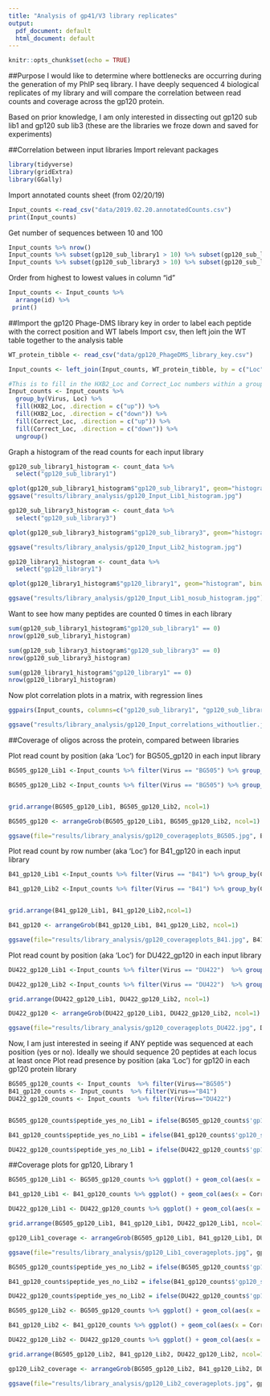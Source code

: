 ```yaml
---
title: "Analysis of gp41/V3 library replicates"
output:
  pdf_document: default
  html_document: default
---
```


```r
knitr::opts_chunk$set(echo = TRUE)
```

##Purpose
I would like to determine where bottlenecks are occurring during the generation of my PhIP seq library. I have deeply sequenced 4 biological replicates of my library and will compare the correlation between read counts and coverage across the gp120 protein.

Based on prior knowledge, I am only interested in dissecting out gp120 sub lib1 and gp120 sub lib3 (these are the libraries we froze down and saved for experiments)

##Correlation between input libraries
Import relevant packages
```r
library(tidyverse)
library(gridExtra)
library(GGally)
```

Import annotated counts sheet (from 02/20/19)
```r
Input_counts <-read_csv("data/2019.02.20.annotatedCounts.csv")
print(Input_counts)
```

Get number of sequences between 10 and 100
```r
Input_counts %>% nrow()
Input_counts %>% subset(gp120_sub_library1 > 10) %>% subset(gp120_sub_library1 < 100) %>% nrow() 
Input_counts %>% subset(gp120_sub_library3 > 10) %>% subset(gp120_sub_library3 < 100) %>% nrow() 
```

Order from highest to lowest values in column "id"
```r
Input_counts <- Input_counts %>% 
  arrange(id) %>%
 print()
```

##Import the gp120 Phage-DMS library key in order to label each peptide with the correct position and WT labels
Import csv, then left join the WT table together to the analysis table

```r
WT_protein_tibble <- read_csv("data/gp120_PhageDMS_library_key.csv")

Input_counts <- left_join(Input_counts, WT_protein_tibble, by = c("Loc", "AA", "Virus")) 

#This is to fill in the HXB2_Loc and Correct_Loc numbers within a group
Input_counts <- Input_counts %>% 
  group_by(Virus, Loc) %>% 
  fill(HXB2_Loc, .direction = c("up")) %>%
  fill(HXB2_Loc, .direction = c("down")) %>%
  fill(Correct_Loc, .direction = c("up")) %>%
  fill(Correct_Loc, .direction = c("down")) %>%
  ungroup()
```

Graph a histogram of the read counts for each input library
```r
gp120_sub_library1_histogram <- count_data %>% 
  select("gp120_sub_library1") 

qplot(gp120_sub_library1_histogram$"gp120_sub_library1", geom="histogram", binwidth=5, ylab="# of peptides", xlab="read counts - Library 1") + theme_classic(base_size = 20) 
ggsave("results/library_analysis/gp120_Input_Lib1_histogram.jpg")

```

```r
gp120_sub_library3_histogram <- count_data %>% 
  select("gp120_sub_library3") 

qplot(gp120_sub_library3_histogram$"gp120_sub_library3", geom="histogram", binwidth=5, ylab="# of peptides", xlab="read counts - Library 2") + theme_classic(base_size = 20)

ggsave("results/library_analysis/gp120_Input_Lib2_histogram.jpg")
```

```r
gp120_library1_histogram <- count_data %>% 
  select("gp120_library1") 

qplot(gp120_library1_histogram$"gp120_library1", geom="histogram", binwidth=5, ylab="# of peptides", xlab="read counts - Library without subcycling") + theme_classic(base_size = 20)

ggsave("results/library_analysis/gp120_Input_Lib1_nosub_histogram.jpg")
```


Want to see how many peptides are counted 0 times in each library
```r
sum(gp120_sub_library1_histogram$"gp120_sub_library1" == 0)
nrow(gp120_sub_library1_histogram)
```

```r
sum(gp120_sub_library3_histogram$"gp120_sub_library3" == 0)
nrow(gp120_sub_library3_histogram)
```
```r
sum(gp120_library1_histogram$"gp120_library1" == 0)
nrow(gp120_library1_histogram)
```

Now plot correlation plots in a matrix, with regression lines
```r
ggpairs(Input_counts, columns=c("gp120_sub_library1", "gp120_sub_library3"), diag = list("continuous"="blank")) + theme_bw(base_size = 12)

ggsave("results/library_analysis/gp120_Input_correlations_withoutlier.jpg")
```



##Coverage of oligos across the protein, compared between libraries

Plot read count by position (aka 'Loc') for BG505_gp120 in each input library
```r

BG505_gp120_Lib1 <-Input_counts %>% filter(Virus == "BG505") %>% group_by(Correct_Loc) %>% summarise(read_total = sum(`gp120_sub_library1`)) %>% ggplot() + geom_col(aes(x = Correct_Loc, y =read_total)) + theme_classic() +labs(x="BG505 gp120 amino acid position", y="total reads")

BG505_gp120_Lib2 <-Input_counts %>% filter(Virus == "BG505") %>% group_by(Correct_Loc) %>% summarise(read_total = sum(`gp120_sub_library3`)) %>% ggplot() + geom_col(aes(x = Correct_Loc, y =read_total)) + theme_classic() +labs(x="BG505 gp120 amino acid position", y="total reads")


grid.arrange(BG505_gp120_Lib1, BG505_gp120_Lib2, ncol=1)

BG505_gp120 <- arrangeGrob(BG505_gp120_Lib1, BG505_gp120_Lib2, ncol=1)

ggsave(file="results/library_analysis/gp120_coverageplots_BG505.jpg", BG505_gp120)

```

Plot read count by row number (aka 'Loc') for B41_gp120 in each input library
```r

B41_gp120_Lib1 <-Input_counts %>% filter(Virus == "B41") %>% group_by(Correct_Loc) %>% summarise(read_total = sum(`gp120_sub_library1`)) %>% ggplot() + geom_col(aes(x = Correct_Loc, y =read_total)) + theme_classic() +labs(x="B41 gp120 amino acid position", y="total reads")

B41_gp120_Lib2 <-Input_counts %>% filter(Virus == "B41") %>% group_by(Correct_Loc) %>% summarise(read_total = sum(`gp120_sub_library3`)) %>% ggplot() + geom_col(aes(x = Correct_Loc, y =read_total)) + theme_classic() +labs(x="B41 gp120 amino acid position", y="total reads")


grid.arrange(B41_gp120_Lib1, B41_gp120_Lib2,ncol=1)

B41_gp120 <- arrangeGrob(B41_gp120_Lib1, B41_gp120_Lib2, ncol=1)

ggsave(file="results/library_analysis/gp120_coverageplots_B41.jpg", B41_gp120)

```



Plot read count by position (aka 'Loc') for DU422_gp120 in each input library
```r

DU422_gp120_Lib1 <-Input_counts %>% filter(Virus == "DU422")  %>% group_by(Correct_Loc) %>% summarise(read_total = sum(`gp120_sub_library1`)) %>% ggplot() + geom_col(aes(x = Correct_Loc, y =read_total)) + theme_classic() +labs(x="DU422 gp120 amino acid position", y="total reads")

DU422_gp120_Lib2 <-Input_counts %>% filter(Virus == "DU422")  %>% group_by(Correct_Loc) %>% summarise(read_total = sum(`gp120_sub_library3`)) %>% ggplot() + geom_col(aes(x = Correct_Loc, y =read_total)) + theme_classic() +labs(x="DU422 gp120 amino acid position", y="total reads")

grid.arrange(DU422_gp120_Lib1, DU422_gp120_Lib2, ncol=1)

DU422_gp120 <- arrangeGrob(DU422_gp120_Lib1, DU422_gp120_Lib2, ncol=1)

ggsave(file="results/library_analysis/gp120_coverageplots_DU422.jpg", DU422_gp120)

```



Now, I am just interested in seeing if ANY peptide was sequenced at each position (yes or no). Ideally we should sequence 20 peptides at each locus at least once
Plot read presence by position (aka 'Loc') for gp120 in each gp120 protein library
```r
BG505_gp120_counts <- Input_counts  %>% filter(Virus=="BG505")
B41_gp120_counts <- Input_counts  %>% filter(Virus=="B41")
DU422_gp120_counts <- Input_counts  %>% filter(Virus=="DU422")


BG505_gp120_counts$peptide_yes_no_Lib1 = ifelse(BG505_gp120_counts$'gp120_sub_library1'==0,0,1)

B41_gp120_counts$peptide_yes_no_Lib1 = ifelse(B41_gp120_counts$'gp120_sub_library1'==0,0,1)

DU422_gp120_counts$peptide_yes_no_Lib1 = ifelse(DU422_gp120_counts$'gp120_sub_library1'==0,0,1)
```

##Coverage plots for gp120, Library 1
```r
BG505_gp120_Lib1 <- BG505_gp120_counts %>% ggplot() + geom_col(aes(x = Correct_Loc, y =peptide_yes_no_Lib1), width=1) + labs(x="BG505 gp120 amino acid position", y="# of peptides") + theme_classic(base_size = 12) 

B41_gp120_Lib1 <- B41_gp120_counts %>% ggplot() + geom_col(aes(x = Correct_Loc, y =peptide_yes_no_Lib1), width=1) + labs(x="B41 gp120 amino acid position", y="# of peptides") + theme_classic(base_size = 12) 

DU422_gp120_Lib1 <- DU422_gp120_counts %>% ggplot() + geom_col(aes(x = Correct_Loc, y =peptide_yes_no_Lib1), width=1) + labs(x="DU422 gp120 amino acid position", y="# of peptides") + theme_classic(base_size = 12)

grid.arrange(BG505_gp120_Lib1, B41_gp120_Lib1, DU422_gp120_Lib1, ncol=1)

gp120_Lib1_coverage <- arrangeGrob(BG505_gp120_Lib1, B41_gp120_Lib1, DU422_gp120_Lib1, ncol=1)

ggsave(file="results/library_analysis/gp120_Lib1_coverageplots.jpg", gp120_Lib1_coverage, width=8)

```

```r
BG505_gp120_counts$peptide_yes_no_Lib2 = ifelse(BG505_gp120_counts$'gp120_sub_library3'==0,0,1)

B41_gp120_counts$peptide_yes_no_Lib2 = ifelse(B41_gp120_counts$'gp120_sub_library3'==0,0,1)

DU422_gp120_counts$peptide_yes_no_Lib2 = ifelse(DU422_gp120_counts$'gp120_sub_library3'==0,0,1)
```


```r
BG505_gp120_Lib2 <- BG505_gp120_counts %>% ggplot() + geom_col(aes(x = Correct_Loc, y =peptide_yes_no_Lib2), width=1) + labs(x="BG505 gp120 amino acid position", y="# of peptides") + theme_classic(base_size = 12)

B41_gp120_Lib2 <- B41_gp120_counts %>% ggplot() + geom_col(aes(x = Correct_Loc, y =peptide_yes_no_Lib2), width=1) + labs(x="B41 gp120 amino acid position", y="# of peptides") + theme_classic(base_size = 12) 

DU422_gp120_Lib2 <- DU422_gp120_counts %>% ggplot() + geom_col(aes(x = Correct_Loc, y =peptide_yes_no_Lib2), width=1) + labs(x="DU422 gp120 amino acid position", y="# of peptides") + theme_classic(base_size = 12)

grid.arrange(BG505_gp120_Lib2, B41_gp120_Lib2, DU422_gp120_Lib2, ncol=1)

gp120_Lib2_coverage <- arrangeGrob(BG505_gp120_Lib2, B41_gp120_Lib2, DU422_gp120_Lib2, ncol=1)

ggsave(file="results/library_analysis/gp120_Lib2_coverageplots.jpg", gp120_Lib2_coverage, width=8)

```

